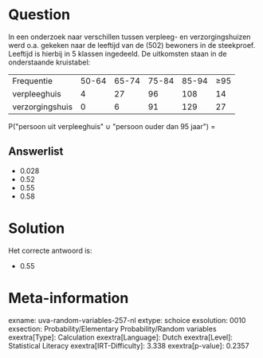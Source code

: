 Question
========

In een onderzoek naar verschillen tussen verpleeg- en verzorgingshuizen
werd o.a. gekeken naar de leeftijd van de (502) bewoners in de
steekproef. Leeftijd is hierbij in 5 klassen ingedeeld. De uitkomsten
staan in de onderstaande kruistabel:

  ----------------- ------- ------- ------- ------- -----
  Frequentie        50-64   65-74   75-84   85-94   ≥95
  verpleeghuis      4       27      96      108     14
  verzorgingshuis   0       6       91      129     27
  ----------------- ------- ------- ------- ------- -----

P(\"persoon uit verpleeghuis\" ∪ \"persoon ouder dan 95 jaar\") =


Answerlist
----------

* 0.028
* 0.52
* 0.55
* 0.58

Solution
========

Het correcte antwoord is: 

* 0.55

Meta-information
================
exname: uva-random-variables-257-nl
extype: schoice
exsolution: 0010
exsection: Probability/Elementary Probability/Random variables
exextra[Type]: Calculation
exextra[Language]: Dutch
exextra[Level]: Statistical Literacy
exextra[IRT-Difficulty]: 3.338
exextra[p-value]: 0.2357
